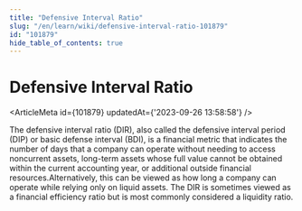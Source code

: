 ```yaml
---
title: "Defensive Interval Ratio"
slug: "/en/learn/wiki/defensive-interval-ratio-101879"
id: "101879"
hide_table_of_contents: true
---
```



# Defensive Interval Ratio

<ArticleMeta id={101879} updatedAt={'2023-09-26 13:58:58'} />
<div className='border-solid border-b border-t-0 my-4 border-[var(--ifm-color-gray-300)]' />

The defensive interval ratio (DIR), also called the defensive interval period (DIP) or basic defense interval (BDI), is a financial metric that indicates the number of days that a company can operate without needing to access noncurrent assets, long-term assets whose full value cannot be obtained within the current accounting year, or additional outside financial resources.Alternatively, this can be viewed as how long a company can operate while relying only on liquid assets. The DIR is sometimes viewed as a financial efficiency ratio but is most commonly considered a liquidity ratio.
